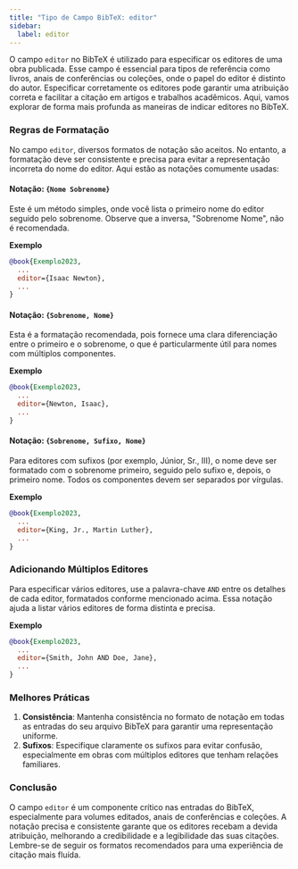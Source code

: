 ```yaml
---
title: "Tipo de Campo BibTeX: editor"
sidebar:
  label: editor
---
```



O campo `editor` no BibTeX é utilizado para especificar os editores de uma obra publicada. Esse campo é essencial para tipos de referência como livros, anais de conferências ou coleções, onde o papel do editor é distinto do autor. Especificar corretamente os editores pode garantir uma atribuição correta e facilitar a citação em artigos e trabalhos acadêmicos. Aqui, vamos explorar de forma mais profunda as maneiras de indicar editores no BibTeX.

<CiteDrive />

### Regras de Formatação

No campo `editor`, diversos formatos de notação são aceitos. No entanto, a formatação deve ser consistente e precisa para evitar a representação incorreta do nome do editor. Aqui estão as notações comumente usadas:

#### Notação: `{Nome Sobrenome}`

Este é um método simples, onde você lista o primeiro nome do editor seguido pelo sobrenome. Observe que a inversa, "Sobrenome Nome", não é recomendada.

**Exemplo**

```bibtex
@book{Exemplo2023,
  ...
  editor={Isaac Newton},
  ...
}
```

#### Notação: `{Sobrenome, Nome}`

Esta é a formatação recomendada, pois fornece uma clara diferenciação entre o primeiro e o sobrenome, o que é particularmente útil para nomes com múltiplos componentes.

**Exemplo**

```bibtex
@book{Exemplo2023,
  ...
  editor={Newton, Isaac},
  ...
}
```

#### Notação: `{Sobrenome, Sufixo, Nome}`

Para editores com sufixos (por exemplo, Júnior, Sr., III), o nome deve ser formatado com o sobrenome primeiro, seguido pelo sufixo e, depois, o primeiro nome. Todos os componentes devem ser separados por vírgulas.

**Exemplo**

```bibtex
@book{Exemplo2023,
  ...
  editor={King, Jr., Martin Luther},
  ...
}
```

### Adicionando Múltiplos Editores

Para especificar vários editores, use a palavra-chave `AND` entre os detalhes de cada editor, formatados conforme mencionado acima. Essa notação ajuda a listar vários editores de forma distinta e precisa.

**Exemplo**

```bibtex
@book{Exemplo2023,
  ...
  editor={Smith, John AND Doe, Jane},
  ...
}
```

### Melhores Práticas

1. **Consistência**: Mantenha consistência no formato de notação em todas as entradas do seu arquivo BibTeX para garantir uma representação uniforme.
2. **Sufixos**: Especifique claramente os sufixos para evitar confusão, especialmente em obras com múltiplos editores que tenham relações familiares.

### Conclusão

O campo `editor` é um componente crítico nas entradas do BibTeX, especialmente para volumes editados, anais de conferências e coleções. A notação precisa e consistente garante que os editores recebam a devida atribuição, melhorando a credibilidade e a legibilidade das suas citações. Lembre-se de seguir os formatos recomendados para uma experiência de citação mais fluída.
